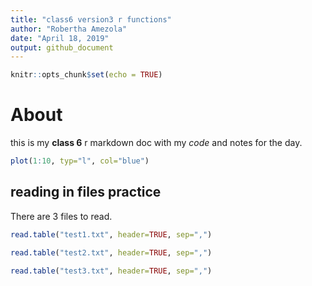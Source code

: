 ```yaml
---
title: "class6 version3 r functions"
author: "Robertha Amezola"
date: "April 18, 2019"
output: github_document 
---
```


```r
knitr::opts_chunk$set(echo = TRUE)
```

# About
this is my **class 6** r markdown doc with my *code* and notes for the day.

```r
plot(1:10, typ="l", col="blue")


```



## reading in files practice

There are 3 files to read.
```r
read.table("test1.txt", header=TRUE, sep=",")


```

```r
read.table("test2.txt", header=TRUE, sep=",")
```

```r
read.table("test3.txt", header=TRUE, sep=",")
```

